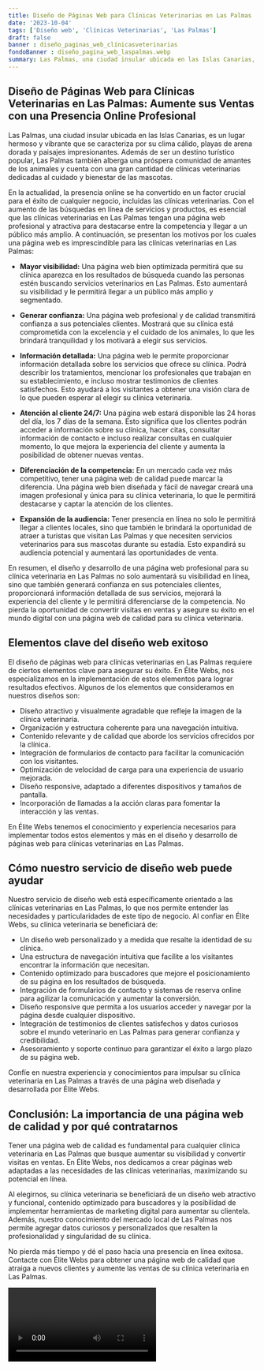 ```yaml
---
title: Diseño de Páginas Web para Clínicas Veterinarias en Las Palmas
date: '2023-10-04'
tags: ['Diseño web', 'Clínicas Veterinarias', 'Las Palmas']
draft: false
banner : diseño_paginas_web_clínicasveterinarias
fondoBanner : diseño_pagina_web_laspalmas.webp
summary: Las Palmas, una ciudad insular ubicada en las Islas Canarias, es un lugar hermoso y vibrante que se caracteriza por su clima cálido, playas de arena dorada y paisajes impresionantes. Además de ser un destino turístico popular, Las Palmas también alberga una próspera comunidad de amantes de los animales y cuenta con una gran cantidad de clínicas veterinarias dedicadas al cuidado y bienestar de las mascotas.
---
```


## Diseño de Páginas Web para Clínicas Veterinarias en Las Palmas: Aumente sus Ventas con una Presencia Online Profesional

Las Palmas, una ciudad insular ubicada en las Islas Canarias, es un lugar hermoso y vibrante que se caracteriza por su clima cálido, playas de arena dorada y paisajes impresionantes. Además de ser un destino turístico popular, Las Palmas también alberga una próspera comunidad de amantes de los animales y cuenta con una gran cantidad de clínicas veterinarias dedicadas al cuidado y bienestar de las mascotas.

En la actualidad, la presencia online se ha convertido en un factor crucial para el éxito de cualquier negocio, incluidas las clínicas veterinarias. Con el aumento de las búsquedas en línea de servicios y productos, es esencial que las clínicas veterinarias en Las Palmas tengan una página web profesional y atractiva para destacarse entre la competencia y llegar a un público más amplio. A continuación, se presentan los motivos por los cuales una página web es imprescindible para las clínicas veterinarias en Las Palmas:

- **Mayor visibilidad:** Una página web bien optimizada permitirá que su clínica aparezca en los resultados de búsqueda cuando las personas estén buscando servicios veterinarios en Las Palmas. Esto aumentará su visibilidad y le permitirá llegar a un público más amplio y segmentado.

- **Generar confianza:** Una página web profesional y de calidad transmitirá confianza a sus potenciales clientes. Mostrará que su clínica está comprometida con la excelencia y el cuidado de los animales, lo que les brindará tranquilidad y los motivará a elegir sus servicios.

- **Información detallada:** Una página web le permite proporcionar información detallada sobre los servicios que ofrece su clínica. Podrá describir los tratamientos, mencionar los profesionales que trabajan en su establecimiento, e incluso mostrar testimonios de clientes satisfechos. Esto ayudará a los visitantes a obtener una visión clara de lo que pueden esperar al elegir su clínica veterinaria.

- **Atención al cliente 24/7:** Una página web estará disponible las 24 horas del día, los 7 días de la semana. Esto significa que los clientes podrán acceder a información sobre su clínica, hacer citas, consultar información de contacto e incluso realizar consultas en cualquier momento, lo que mejora la experiencia del cliente y aumenta la posibilidad de obtener nuevas ventas.

- **Diferenciación de la competencia:** En un mercado cada vez más competitivo, tener una página web de calidad puede marcar la diferencia. Una página web bien diseñada y fácil de navegar creará una imagen profesional y única para su clínica veterinaria, lo que le permitirá destacarse y captar la atención de los clientes.

- **Expansión de la audiencia:** Tener presencia en línea no solo le permitirá llegar a clientes locales, sino que también le brindará la oportunidad de atraer a turistas que visitan Las Palmas y que necesiten servicios veterinarios para sus mascotas durante su estadía. Esto expandirá su audiencia potencial y aumentará las oportunidades de venta.

En resumen, el diseño y desarrollo de una página web profesional para su clínica veterinaria en Las Palmas no solo aumentará su visibilidad en línea, sino que también generará confianza en sus potenciales clientes, proporcionará información detallada de sus servicios, mejorará la experiencia del cliente y le permitirá diferenciarse de la competencia. No pierda la oportunidad de convertir visitas en ventas y asegure su éxito en el mundo digital con una página web de calidad para su clínica veterinaria.

<GifSeo />

<Cta />

## Elementos clave del diseño web exitoso

El diseño de páginas web para clínicas veterinarias en Las Palmas requiere de ciertos elementos clave para asegurar su éxito. En Élite Webs, nos especializamos en la implementación de estos elementos para lograr resultados efectivos. Algunos de los elementos que consideramos en nuestros diseños son:

- Diseño atractivo y visualmente agradable que refleje la imagen de la clínica veterinaria.
- Organización y estructura coherente para una navegación intuitiva.
- Contenido relevante y de calidad que aborde los servicios ofrecidos por la clínica.
- Integración de formularios de contacto para facilitar la comunicación con los visitantes.
- Optimización de velocidad de carga para una experiencia de usuario mejorada.
- Diseño responsive, adaptado a diferentes dispositivos y tamaños de pantalla.
- Incorporación de llamadas a la acción claras para fomentar la interacción y las ventas.

En Élite Webs tenemos el conocimiento y experiencia necesarios para implementar todos estos elementos y más en el diseño y desarrollo de páginas web para clínicas veterinarias en Las Palmas.

## Cómo nuestro servicio de diseño web puede ayudar

Nuestro servicio de diseño web está específicamente orientado a las clínicas veterinarias en Las Palmas, lo que nos permite entender las necesidades y particularidades de este tipo de negocio. Al confiar en Élite Webs, su clínica veterinaria se beneficiará de:

- Un diseño web personalizado y a medida que resalte la identidad de su clínica.
- Una estructura de navegación intuitiva que facilite a los visitantes encontrar la información que necesitan.
- Contenido optimizado para buscadores que mejore el posicionamiento de su página en los resultados de búsqueda.
- Integración de formularios de contacto y sistemas de reserva online para agilizar la comunicación y aumentar la conversión.
- Diseño responsive que permita a los usuarios acceder y navegar por la página desde cualquier dispositivo.
- Integración de testimonios de clientes satisfechos y datos curiosos sobre el mundo veterinario en Las Palmas para generar confianza y credibilidad.
- Asesoramiento y soporte continuo para garantizar el éxito a largo plazo de su página web.

Confíe en nuestra experiencia y conocimientos para impulsar su clínica veterinaria en Las Palmas a través de una página web diseñada y desarrollada por Élite Webs.

## Conclusión: La importancia de una página web de calidad y por qué contratarnos

Tener una página web de calidad es fundamental para cualquier clínica veterinaria en Las Palmas que busque aumentar su visibilidad y convertir visitas en ventas. En Élite Webs, nos dedicamos a crear páginas web adaptadas a las necesidades de las clínicas veterinarias, maximizando su potencial en línea.

Al elegirnos, su clínica veterinaria se beneficiará de un diseño web atractivo y funcional, contenido optimizado para buscadores y la posibilidad de implementar herramientas de marketing digital para aumentar su clientela. Además, nuestro conocimiento del mercado local de Las Palmas nos permite agregar datos curiosos y personalizados que resalten la profesionalidad y singularidad de su clínica.

No pierda más tiempo y dé el paso hacia una presencia en línea exitosa. Contacte con Élite Webs para obtener una página web de calidad que atraiga a nuevos clientes y aumente las ventas de su clínica veterinaria en Las Palmas.

<Video />

<CtaBot job='Clínicas Veterinarias' city='Las Palmas'/>

<Gmaps query='Las Palmas+españa+maps' />